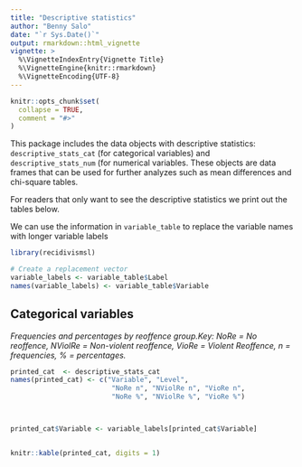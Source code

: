 ```yaml
---
title: "Descriptive statistics"
author: "Benny Salo"
date: "`r Sys.Date()`"
output: rmarkdown::html_vignette
vignette: >
  %\VignetteIndexEntry{Vignette Title}
  %\VignetteEngine{knitr::rmarkdown}
  %\VignetteEncoding{UTF-8}
---
```


```r
knitr::opts_chunk$set(
  collapse = TRUE,
  comment = "#>"
)
```

This package includes the data objects with descriptive statistics: `descriptive_stats_cat` (for categorical variables) and `descriptive_stats_num` (for numerical variables. These objects are data frames that can be used for further analyzes such as mean differences and chi-square tables.

For readers that only want to see the descriptive statistics we print out the tables below.


We can use the information in `variable_table` to replace the variable names with longer variable labels

```r
library(recidivismsl)

# Create a replacement vector
variable_labels <- variable_table$Label
names(variable_labels) <- variable_table$Variable
```


## Categorical variables
*Frequencies and percentages by reoffence group.Key: NoRe = No reoffence, NViolRe = Non-violent reoffence, VioRe = Violent Reoffence, n = frequencies, % = percentages.*

```r
printed_cat  <- descriptive_stats_cat
names(printed_cat) <- c("Variable", "Level", 
                         "NoRe n", "NViolRe n", "VioRe n",
                         "NoRe %", "NViolRe %", "VioRe %")



printed_cat$Variable <- variable_labels[printed_cat$Variable]


knitr::kable(printed_cat, digits = 1)

``` 
